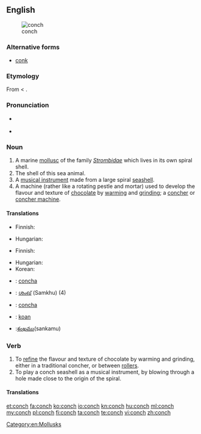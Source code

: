 {{wikipedia}}
==English==
[[File:Sea shell (Trinidad & Tobago 2009).jpg|thumb|right|conch]]

===Alternative forms===
* [[conk]]

===Etymology===
From {{etyl|la|en}} {{term|concha|lang=la}} < {{etyl|grc|en}} {{term|κόγχη|lang=grc|tr=konche||mussel}}.

===Pronunciation===
* {{IPA|/kɒnk/}}
*: {{rhymes|ɒnk}}
* {{IPA|/kɒntʃ/}}
*: {{rhymes|ɒntʃ}}

===Noun===
{{en-noun|conches|pl2=conchs}}

# A marine [[mollusc]] of the family ''[[Strombidae]]'' which lives in its own spiral shell.
# The shell of this sea animal.
# A [[musical instrument]] made from a large spiral [[seashell]].
# A machine (rather like a rotating pestle and mortar) used to develop the flavour and texture of [[chocolate]] by [[warming]] and [[grinding]]; a [[concher]] or [[concher machine]].

====Translations====
{{trans-top|marine mollusc}}
* Finnish: {{t-|fi|siipikotilo}}
{{trans-mid}}
* Hungarian: {{t+|hu|kagyló}}
{{trans-bottom}}

{{trans-top|shell of this sea animal}}
* Finnish: {{t-|fi|siipikotilo|alt=siipikotilon}} {{t+|fi|kuori}}
{{trans-mid}}
* Hungarian: {{t+|hu|kagylóhéj}}
* Korean: {{t|ko|조가비|sc=Kore}}
{{trans-bottom}}

{{trans-top|musical instrument}}
{{trans-mid}}
{{trans-bottom}}

{{trans-top|machine}}
{{trans-mid}}
{{trans-bottom}}

{{checktrans-top}}
* {{ttbc|ia}}: [[concha]]
* {{ttbc|ml}}: [[ശംഖ്]] (Samkhu) (4)
* {{ttbc|es}}: [[concha]]
* {{ttbc|vo}}: [[koan]]
* {{ttbc|te}}:[[శంఖము]](sankamu)
{{trans-bottom}}

===Verb===
{{en-verb|conches|conching|conched}}

# To [[refine]] the flavour and texture of chocolate by warming and grinding, either in a traditional concher, or between [[roller]]s.
# To play a conch seashell as a musical instrument, by blowing through a hole made close to the origin of the spiral.

====Translations====
{{trans-top|to refine the flavour of chocolate}}
{{trans-mid}}
{{trans-bottom}}

{{trans-top|to play a conch seashell}}
{{trans-mid}}
{{trans-bottom}}

[[Category:en:Mollusks]]

[[et:conch]]
[[fa:conch]]
[[ko:conch]]
[[io:conch]]
[[kn:conch]]
[[hu:conch]]
[[ml:conch]]
[[my:conch]]
[[pl:conch]]
[[fi:conch]]
[[ta:conch]]
[[te:conch]]
[[vi:conch]]
[[zh:conch]]